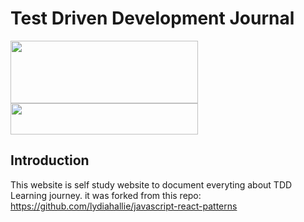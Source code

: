 
# Test Driven Development Journal

<div className="w-auto px-2 pt-16 pb-8 mx-auto sm:pt-24 lg:px-8">
  <div className="w-auto grid grid-cols-2">
    <img src="./js.png" height="100" width="300" />
    <img
      src="./fm-logo.png"
      height="50"
      width="300"
      style={{
        transform: "scale(0.7)",
      }}
    />
  </div>
</div>

## Introduction

This website is self study website to document everyting about TDD Learning journey. it was forked from this repo:
https://github.com/lydiahallie/javascript-react-patterns

<Features />
